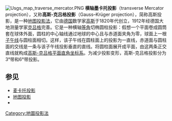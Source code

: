 {{copyedit|time=2014-03-07T08:02:00+00:00}}
{{unreferenced|time=2014-03-06T05:29:23+00:00}}
[[File:Usgs_map_traverse_mercator.PNG|thumb]]
'''横轴墨卡托投影'''（transverse Mercator projection），又称'''高斯-克吕格投影'''（Gauss–Krüger projection），简称高斯投影，是一种[[地图投影法|地图投影法]]，它由[[德国|德国]]数学家[[高斯|高斯]]于1820年代创立，1912年经德国大地测量学家[[克吕格|克吕格]]完善。它是一种横轴[[等角|等角]]切椭圆柱投影：假想一个平面卷成圆筒套在球体外面，圆柱的中心轴线通过地球的中心且与赤道面夹角为零，球面上一根[[子午线|子午线]]与圆柱面相切。这样，该子午线在圆柱面上的投影为一直线，赤道面与圆柱面的交线是一条与该子午线投影垂直的直线。将圆柱面展开成平面，由这两条正交直线就构成[[高斯-克吕格平面直角坐标系|高斯-克吕格平面直角坐标系]]。为减少投影变形，高斯-克吕格投影分为3°带和6°带投影。

==参见==
*[[麦卡托投影|麦卡托投影]]
*[[地图投影|地图投影]]
*{{en-link|斜轴墨卡托投影|Space-oblique Mercator projection}}

[[Category:地圖投影法|Category:地圖投影法]]